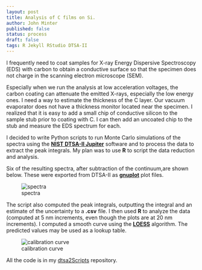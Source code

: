 ```yaml
---
layout: post
title: Analysis of C films on Si.
author: John Minter
published: false
status: process
draft: false
tags: R Jekyll RStudio DTSA-II
---
```


I frequently need to coat samples for X-ray Energy Dispersive Spectroscopy (EDS) with carbon to obtain a conductive surface so that the specimen does not charge in the scanning electron microscope (SEM).

Especially when we run the analysis at low acceleration voltages, the carbon coating can attenuate the emitted X-rays, especially the low energy ones. I need a way to estimate the thickness of the C layer. Our vacuum evaporator does not have a thickness monitor located near the specimen. I realized that it is easy to add a small chip of conductive silicon to the sample stub prior to coating with C. I can then add an uncoated chip to the stub and measure the EDS spectrum for each.

I decided to write Python scripts to run Monte Carlo simulations of the spectra using the [**NIST DTSA-II Jupiter**](http://www.cstl.nist.gov/div837/837.02/epq/dtsa2/index.html) software and to process the data to extract the peak integrals. My plan was to use **R** to script the data reduction and analysis.

Six of the resulting spectra, after subtraction of the continuum,are shown below. These were exported from DTSA-II as [**gnuplot**](http://www.gnuplot.info/) plot files.

![spectra](/images/cOnSi5kV.png)

The script also computed the peak integrals, outputting the integral and an estimate of the uncertainty to a **.csv** file. I then used **R** to analyze the data (computed at 5 nm increments, even though the plots are at 20 nm increments). I computed a smooth curve using the [**LOESS**](http://research.stowers-institute.org/efg/R/Statistics/loess.htm) algorithm. The predicted values may be used as a lookup table.

![calibration curve](/images/c-ctd-si-series-plt.png)

All the code is in my [dtsa2Scripts](https://github.com/jrminter/dtsa2Scripts/tree/master/estThickC) repository.



